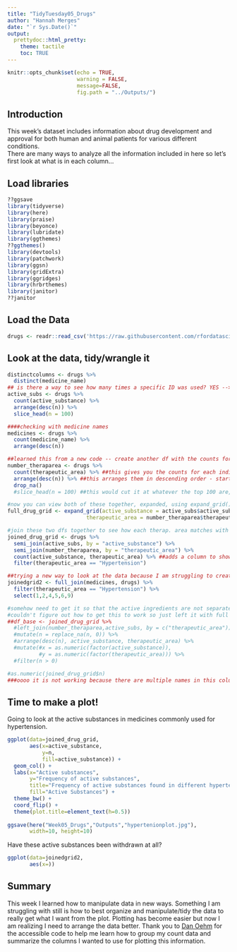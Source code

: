 ```yaml
---
title: "TidyTuesday05_Drugs"
author: "Hannah Merges"
date: "`r Sys.Date()`"
output: 
  prettydoc::html_pretty:
    theme: tactile
    toc: TRUE
---
```

```r
knitr::opts_chunk$set(echo = TRUE, 
                      warning = FALSE, 
                      message=FALSE, 
                      fig.path = "../Outputs/")
```
## Introduction  
This week's dataset includes information about drug development and approval for both human and animal patients for various different conditions.  
There are many ways to analyze all the information included in here so let's first look at what is in each column...

## Load libraries 
```r
??ggsave
library(tidyverse)
library(here)
library(praise)
library(beyonce)
library(lubridate)
library(ggthemes)
??ggthemes()
library(devtools)
library(patchwork)
library(ggsn)
library(gridExtra)
library(ggridges)
library(hrbrthemes)
library(janitor)
??janitor

```

## Load the Data 
```r
drugs <- readr::read_csv('https://raw.githubusercontent.com/rfordatascience/tidytuesday/master/data/2023/2023-03-14/drugs.csv')
```
## Look at the data, tidy/wrangle it  
```r
distinctcolumns <- drugs %>% 
  distinct(medicine_name)
## is there a way to see how many times a specific ID was used? YES --> see below 
active_subs <- drugs %>% 
  count(active_substance) %>% 
  arrange(desc(n)) %>% 
  slice_head(n = 100)

####checking with medicine names 
medicines <- drugs %>% 
  count(medicine_name) %>% 
  arrange(desc(n))

##learned this from a new code -- create another df with the counts for each of the therapeutic area 
number_theraparea <- drugs %>% 
  count(therapeutic_area) %>% ##this gives you the counts for each individual therapeutic area 
  arrange(desc(n)) %>% ##this arranges them in descending order - starting with highest count 
  drop_na() 
  #slice_head(n = 100) ##this would cut it at whatever the top 100 are, but I want all of them so I will not use it in my code

#now you can view both of these together, expanded, using expand_grid()
full_drug_grid <- expand_grid(active_substance = active_subs$active_substance, 
                         therapeutic_area = number_theraparea$therapeutic_area) ##this expands both columns so that for each therapeutic area, we can see which substances are active in the drugs used for that area

#join these two dfs together to see how each therap. area matches with the active drugs 
joined_drug_grid <- drugs %>% 
  semi_join(active_subs, by = "active_substance") %>% 
  semi_join(number_theraparea, by = "therapeutic_area") %>% 
  count(active_substance, therapeutic_area) %>% ##adds a column to show counts for the active sub per therapeutic area 
  filter(therapeutic_area == "Hypertension") 

##trying a new way to look at the data because I am struggling to create the plots in a meaningful way
joinedgrid2 <- full_join(medicines, drugs) %>% 
  filter(therapeutic_area == "Hypertension") %>% 
  select(1,2,4,5,6,9)

#somehow need to get it so that the active ingredients are not separated by commas ??
#couldn't figure out how to get this to work so just left it with full list of active substances
##df_base <- joined_drug_grid %>% 
  #left_join(number_theraparea,active_subs, by = c("therapeutic_area")) %>% 
  #mutate(n = replace_na(n, 0)) %>% 
  #arrange(desc(n), active_substance, therapeutic_area) %>% 
  #mutate(#x = as.numeric(factor(active_substance)),
          #y = as.numeric(factor(therapeutic_area))) %>% 
  #filter(n > 0)

#as.numeric(joined_drug_grid$n)
###oooo it is not working because there are multiple names in this column ??

```
## Time to make a plot! 
Going to look at the active substances in medicines commonly used for hypertension.
```r

ggplot(data=joined_drug_grid, 
       aes(x=active_substance, 
           y=n,
           fill=active_substance)) + 
  geom_col() +
  labs(x="Active substances", 
       y="Frequency of active substances", 
       title="Frequency of active substances found in different hypertension medications", 
       fill="Active Substances") + 
  theme_bw() +
  coord_flip() + 
  theme(plot.title=element_text(h=0.5))
  
ggsave(here("Week05_Drugs","Outputs","hypertenionplot.jpg"), 
       width=10, height=10)

```
Have these active substances been withdrawn at all? 
```r
ggplot(data=joinedgrid2, 
       aes(x=))
```


## Summary 
This week I learned how to manipulate data in new ways. Something I am struggling with still is how to best organize and manipulate/tidy the data to really get what I want from the plot. Plotting has become easier but now I am realizing I need to arrange the data better. 
Thank you to [Dan Oehm](https://github.com/doehm) for the accessible code to help me learn how to group my count data and summarize the columns I wanted to use for plotting this information. 






